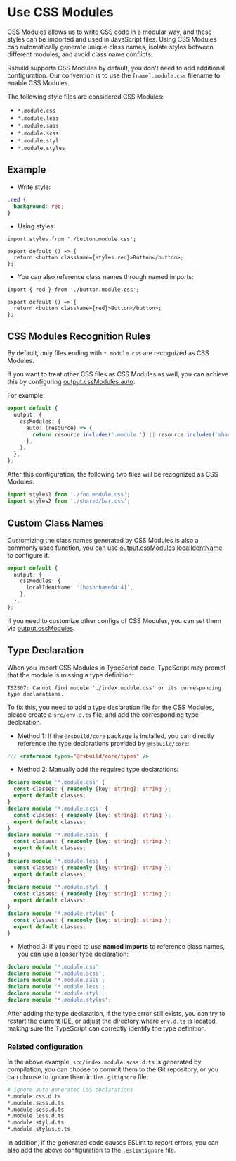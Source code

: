 # Use CSS Modules

[CSS Modules](https://github.com/css-modules/css-modules) allows us to write CSS code in a modular way, and these styles can be imported and used in JavaScript files. Using CSS Modules can automatically generate unique class names, isolate styles between different modules, and avoid class name conflicts.

Rsbuild supports CSS Modules by default, you don't need to add additional configuration. Our convention is to use the `[name].module.css` filename to enable CSS Modules.

The following style files are considered CSS Modules:

- `*.module.css`
- `*.module.less`
- `*.module.sass`
- `*.module.scss`
- `*.module.styl`
- `*.module.stylus`

## Example

- Write style:

```css title="button.module.css"
.red {
  background: red;
}
```

- Using styles:

```tsx title="Button.tsx"
import styles from './button.module.css';

export default () => {
  return <button className={styles.red}>Button</button>;
};
```

- You can also reference class names through named imports:

```tsx title="Button.tsx"
import { red } from './button.module.css';

export default () => {
  return <button className={red}>Button</button>;
};
```

## CSS Modules Recognition Rules

By default, only files ending with `*.module.css` are recognized as CSS Modules.

If you want to treat other CSS files as CSS Modules as well, you can achieve this by configuring [output.cssModules.auto](/config/output/css-modules#cssmodulesauto).

For example:

```ts
export default {
  output: {
    cssModules: {
      auto: (resource) => {
        return resource.includes('.module.') || resource.includes('shared/');
      },
    },
  },
};
```

After this configuration, the following two files will be recognized as CSS Modules:

```ts
import styles1 from './foo.module.css';
import styles2 from './shared/bar.css';
```

## Custom Class Names

Customizing the class names generated by CSS Modules is also a commonly used function, you can use [output.cssModules.localIdentName](/config/output/css-modules#cssmoduleslocalidentname) to configure it.

```ts
export default {
  output: {
    cssModules: {
      localIdentName: '[hash:base64:4]',
    },
  },
};
```

If you need to customize other configs of CSS Modules, you can set them via [output.cssModules](/config/output/css-modules).

## Type Declaration

When you import CSS Modules in TypeScript code, TypeScript may prompt that the module is missing a type definition:

```
TS2307: Cannot find module './index.module.css' or its corresponding type declarations.
```

To fix this, you need to add a type declaration file for the CSS Modules, please create a `src/env.d.ts` file, and add the corresponding type declaration.

- Method 1: If the `@rsbuild/core` package is installed, you can directly reference the type declarations provided by `@rsbuild/core`:

```ts
/// <reference types="@rsbuild/core/types" />
```

- Method 2: Manually add the required type declarations:

```ts title="src/env.d.ts"
declare module '*.module.css' {
  const classes: { readonly [key: string]: string };
  export default classes;
}
declare module '*.module.scss' {
  const classes: { readonly [key: string]: string };
  export default classes;
}
declare module '*.module.sass' {
  const classes: { readonly [key: string]: string };
  export default classes;
}
declare module '*.module.less' {
  const classes: { readonly [key: string]: string };
  export default classes;
}
declare module '*.module.styl' {
  const classes: { readonly [key: string]: string };
  export default classes;
}
declare module '*.module.stylus' {
  const classes: { readonly [key: string]: string };
  export default classes;
}
```

- Method 3: If you need to use **named imports** to reference class names, you can use a looser type declaration:

```ts title="src/env.d.ts"
declare module '*.module.css';
declare module '*.module.scss';
declare module '*.module.sass';
declare module '*.module.less';
declare module '*.module.styl';
declare module '*.module.stylus';
```

After adding the type declaration, if the type error still exists, you can try to restart the current IDE, or adjust the directory where `env.d.ts` is located, making sure the TypeScript can correctly identify the type definition.

### Related configuration

In the above example, `src/index.module.scss.d.ts` is generated by compilation, you can choose to commit them to the Git repository, or you can choose to ignore them in the `.gitignore` file:

```bash
# Ignore auto generated CSS declarations
*.module.css.d.ts
*.module.sass.d.ts
*.module.scss.d.ts
*.module.less.d.ts
*.module.styl.d.ts
*.module.stylus.d.ts
```

In addition, if the generated code causes ESLint to report errors, you can also add the above configuration to the `.eslintignore` file.
